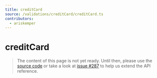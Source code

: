 ```yaml
---
title: creditCard
source: /validations/creditCard/creditCard.ts
contributors:
  - ariskemper
---
```


# creditCard

> The content of this page is not yet ready. Until then, please use the [source code](https://github.com/fabian-hiller/valibot/blob/main/library/src/validations/creditCard/creditCard.ts) or take a look at [issue #287](https://github.com/fabian-hiller/valibot/issues/287) to help us extend the API reference.
